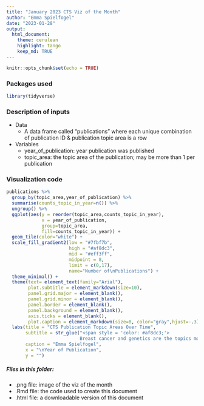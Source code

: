 ```yaml
---
title: "January 2023 CTS Viz of the Month"
author: "Emma Spielfogel"
date: "2023-01-28"
output:
  html_document:
    theme: cerulean
    highlight: tango
    keep_md: TRUE
---
```


```r
knitr::opts_chunk$set(echo = TRUE)
```

### Packages used
```r
library(tidyverse)
```

### Description of inputs

* Data
    + A data frame called "publications" where each unique combination of publication ID & publication topic area is a row

* Variables
    + year_of_publication: year publication was published
    + topic_area: the topic area of the publication; may be more than 1 per publication

### Visualization code
```r
publications %>%
  group_by(topic_area,year_of_publication) %>%
  summarise(counts_topic_in_year=n()) %>% 
  ungroup() %>%
  ggplot(aes(y = reorder(topic_area,counts_topic_in_year),
             x = year_of_publication,
             group=topic_area,
             fill=counts_topic_in_year)) +
  geom_tile(color="white") +
  scale_fill_gradient2(low = "#7fbf7b", 
                       high = "#af8dc3", 
                       mid = "#eff3ff", 
                       midpoint = 8, 
                       limit = c(0,17),
                       name="Number of\nPublications") +
  theme_minimal() +
  theme(text= element_text(family="Arial"),
        plot.subtitle = element_markdown(size=10),
        panel.grid.major = element_blank(),
        panel.grid.minor = element_blank(),
        panel.border = element_blank(),
        panel.background = element_blank(),
        axis.ticks = element_blank(),
        plot.caption = element_markdown(size=8, color="gray",hjust=-.3)) +
  labs(title = "CTS Publication Topic Areas Over Time",
       subtitle = str_glue("<span style = 'color: #af8dc3;'>
                           Breast cancer and genetics are the topics most commonly published on.</span>"),
       caption = "Emma Spielfogel",
       x = "\nYear of Publication",
       y = "")
```

##### Files in this folder:

- .png file: image of the viz of the month
- .Rmd file: the code used to create this document
- .html file: a downloadable version of this document